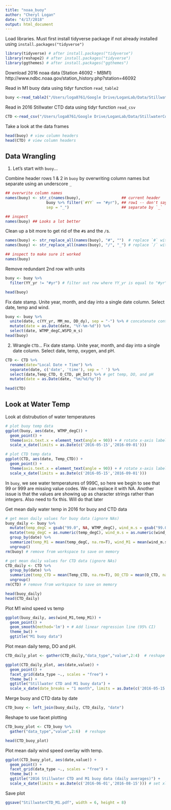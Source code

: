 ```yaml
---
title: "noaa_buoy"
author: "Cheryl Logan"
date: "4/17/2018"
output: html_document
---
```


Load libraries. Must first install tidyverse package if not already installed using `install.packages("tidyverse")`

```r
library(tidyverse) # after install.packages("tidyverse")
library(reshape2) # after install.packages("tidyverse")
library(ggthemes) # after install.packages("ggthemes")
```

Download 2016 noaa data (Station 46092 - MBM1)
http://www.ndbc.noaa.gov/station_history.php?station=46092

Read in M1 buoy data using tidyr function `read_table2`

```r
buoy <-read_table2("/Users/loga8761/Google Drive/LoganLab/Data/StillwaterCove_CTD_data/46092h2016.txt")
```

Read in 2016 Stillwater CTD  data using tidyr function `read_csv`
```r
CTD <-read_csv("/Users/loga8761/Google Drive/LoganLab/Data/StillwaterCove_CTD_data/SWC.SAT333.040816.091306.csv")
```

Take a look at the data frames
```r
head(buoy) # view column headers
head(CTD) # view column headers
```
## Data Wrangling

1. Let's start with `buoy`...

Combine header rows 1 & 2 in `buoy` by overwriting column names but separate using an underscore `_`
```r
## overwrite column names
names(buoy) <- str_c(names(buoy),                  ## current header
                  buoy %>% filter(`#YY` == "#yr"), ## row1 -- don't say buoy[1,] 
                  sep = "_")                       ## separate by `_`

## inspect
names(buoy) ## Looks a lot better
```
Clean up a bit more to get rid of the `#`s and the `/`s.

```r
names(buoy) <- str_replace_all(names(buoy), "#", "")  # replace `#` with nothing 
names(buoy) <- str_replace_all(names(buoy), "/", "_") # replace `/` with `_`

## inspect to make sure it worked
names(buoy)
```

Remove redundant 2nd row with units

```r
buoy <- buoy %>%
  filter(YY_yr != "#yr") # filter out row where YY_yr is equal to "#yr"

head(buoy)
```


Fix date stamp. Unite year, month, and day into a single date column. Select date, temp and wind.

```r
buoy <- buoy %>%
  unite(date, c(YY_yr, MM_mo, DD_dy), sep = "-") %>% # concatenate contents of 3 columns into one column to join the two datasets using a unique ID
  mutate(date = as.Date(date, "%Y-%m-%d")) %>%
  select(date, WTMP_degC,WSPD_m_s)
head(buoy)
```

2. Wrangle `CTD`... Fix date stamp. Unite year, month, and day into a single date column. Select date, temp, oxygen, and pH.
```r
CTD <- CTD %>%
  rename(date="Local Date + Time") %>%
  separate(date, c('date', 'time'), sep = ' ') %>%
  select(date,Temp_CTD, O_CTD, pH_Int) %>% # get temp, DO, and pH
  mutate(date = as.Date(date, "%m/%d/%y")) 
  
head(CTD)
```
## Look at Water Temp

Look at distrubution of water temperatures

```r
# plot buoy temp data
ggplot(buoy, aes(date, WTMP_degC)) +
  geom_point() +
  theme(axis.text.x = element_text(angle = 90)) + # rotate x-axis labels 90 degrees
  scale_x_date(limits = as.Date(c('2016-05-15','2016-09-01')))

# plot CTD temp data
ggplot(CTD, aes(date, Temp_CTD)) +
  geom_point() +
  theme(axis.text.x = element_text(angle = 90)) + # rotate x-axis labels 90 degrees
  scale_x_date(limits = as.Date(c('2016-05-15','2016-09-01')))
```


In `buoy`, we see water temperatures of 999C, so here we begin to see that 99 or 999 are missing value codes. We can replace it with NA. Another issue is that the values are showing up as character strings rather than integers. Also need to fix this. Will do that later


Get mean daily water temp in 2016 for buoy and CTD data
```r
# get mean daily values for buoy data (ignore NAs)
buoy_daily <- buoy %>%
  mutate(temp_degC = gsub("99.0", NA, WTMP_degC), wind_m.s = gsub("99.0", NA, WSPD_m_s)) %>% # make temp column numeric
  mutate(temp_degC = as.numeric(temp_degC), wind_m.s = as.numeric(wind_m.s)) %>%
  group_by(date) %>%
  summarize(temp_M1 = mean(temp_degC, na.rm=T), wind_M1 = mean(wind_m.s, na.rm=T)) %>% # make
  ungroup()
rm(buoy) # remove from workspace to save on memory

# get mean daily values for CTD data (ignore NAs)
CTD_daily <- CTD %>%
  group_by(date) %>%
  summarize(temp_CTD = mean(Temp_CTD, na.rm=T), DO_CTD = mean(O_CTD, na.rm=T), pH_CTD = mean(pH_Int, na.rm=T)) %>% # make
  ungroup()
rm(CTD) # remove from workspace to save on memory

head(buoy_daily)
head(CTD_daily)
```

Plot M1 wind speed vs temp
```r
ggplot(buoy_daily, aes(wind_M1,temp_M1)) +
  geom_point() +
  geom_smooth(method='lm') + # Add linear regression line (95% CI)
  theme_bw() +
  ggtitle("M1 buoy data") 
```

Plot mean daily temp, DO and pH.
```r
CTD_daily_plot <- gather(CTD_daily,"data_type","value",2:4)  # reshape

ggplot(CTD_daily_plot, aes(date,value)) +
  geom_point() +
  facet_grid(data_type ~., scales = "free") +
  theme_bw() +
  ggtitle("Stillwater CTD and M1 buoy data") +
  scale_x_date(date_breaks = "1 month", limits = as.Date(c('2016-05-15','2016-09-01')))

```

Merge buoy and CTD data by date
```r
CTD_buoy <- left_join(buoy_daily, CTD_daily, "date")
```

Reshape to use facet plotting
```r
CTD_buoy_plot <- CTD_buoy %>%
  gather("data_type","value",2:6)  # reshape

head(CTD_buoy_plot)
```
Plot mean daily wind speed overlay with temp.
```r
ggplot(CTD_buoy_plot, aes(date,value)) +
  geom_point() +
  facet_grid(data_type ~., scales = "free") +
  theme_bw() +
  ggtitle("2016 Stillwater CTD and M1 buoy data (daily averages)") +
  scale_x_date(limits = as.Date(c('2016-06-01','2016-08-15'))) # set xlims

```
Save plot
```r
ggsave("StillwaterCTD_M1.pdf", width = 6, height = 8)
```
